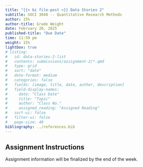 ```yaml
---
title: "{{< bi file-post >}} Data Stories 2"
subtitle: SOCI 3040 -- Quantitative Research Methods
author: 15%
author-title: Grade Weight
date: February 20, 2025
published-title: "Due Date"
time: 11:59 pm
weight: 15%
lightbox: true
# listing:
#   id: data-stories-2-list
#   contents: submissions/assignment-2/*.qmd
#   type: grid
#   sort: "date"
#   date-format: medium
#   categories: false
#   fields: [image, title, date, author, description]
#   field-display-names:
#     date: "Class Date"
#     title: "Topic"
#     author: "Class No."
#     assigned_reading: "Assigned Reading"
#   sort-ui: false
#   filter-ui: false
#   page-size: 40
bibliography: ../references.bib
---
```



## Assignment Instructions

Assignment information will be finalized by the end of the week.
